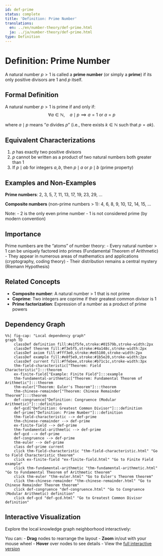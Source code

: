 ```yaml
---
id: def-prime
status: complete
title: 'Definition: Prime Number'
translations:
  en: ../en/number-theory/def-prime.html
  ja: ../ja/number-theory/def-prime.html
type: Definition
---
```


# Definition: Prime Number {#def-prime}

A natural number $p > 1$ is called a **prime number** (or simply a **prime**) if its only positive divisors are 1 and $p$ itself.

## Formal Definition

A natural number $p > 1$ is prime if and only if:
$$\forall a \in \mathbb{N}, \quad a \mid p \implies a = 1 \text{ or } a = p$$

where $a \mid p$ means "$a$ divides $p$" (i.e., there exists $k \in \mathbb{N}$ such that $p = ak$).

## Equivalent Characterizations

1. $p$ has exactly two positive divisors
2. $p$ cannot be written as a product of two natural numbers both greater than 1
3. If $p \mid ab$ for integers $a, b$, then $p \mid a$ or $p \mid b$ (prime property)

## Examples and Non-Examples

**Prime numbers**: 2, 3, 5, 7, 11, 13, 17, 19, 23, 29, ...

**Composite numbers** (non-prime numbers > 1): 4, 6, 8, 9, 10, 12, 14, 15, ...

Note:
- 2 is the only even prime number
- 1 is not considered prime (by modern convention)

## Importance

Prime numbers are the "atoms" of number theory:
- Every natural number > 1 can be uniquely factored into primes (Fundamental Theorem of Arithmetic)
- They appear in numerous areas of mathematics and applications (cryptography, coding theory)
- Their distribution remains a central mystery (Riemann Hypothesis)

## Related Concepts

- **Composite number**: A natural number > 1 that is not prime
- **Coprime**: Two integers are coprime if their greatest common divisor is 1
- **Prime factorization**: Expression of a number as a product of prime powers

## Dependency Graph

```mermaid
%%| fig-cap: "Local dependency graph"
graph TD
    classDef definition fill:#e1f5fe,stroke:#01579b,stroke-width:2px
    classDef theorem fill:#f3e5f5,stroke:#4a148c,stroke-width:2px
    classDef axiom fill:#fff3e0,stroke:#e65100,stroke-width:2px
    classDef example fill:#e8f5e9,stroke:#1b5e20,stroke-width:2px
    classDef current fill:#ffebee,stroke:#b71c1c,stroke-width:3px
    thm-field-characteristic["Theorem: Field Characteristic"]:::theorem
    ex-finite-field["Example: Finite Field"]:::example
    thm-fundamental-arithmetic["Theorem: Fundamental Theorem of Arithmetic"]:::theorem
    thm-euler["Theorem: Euler's Theorem"]:::theorem
    thm-chinese-remainder["Theorem: Chinese Remainder Theorem"]:::theorem
    def-congruence["Definition: Congruence (Modular Arithmetic)"]:::definition
    def-gcd["Definition: Greatest Common Divisor"]:::definition
    def-prime["Definition: Prime Number"]:::definition
    thm-field-characteristic --> def-prime
    thm-chinese-remainder --> def-prime
    ex-finite-field --> def-prime
    thm-fundamental-arithmetic --> def-prime
    def-gcd --> def-prime
    def-congruence --> def-prime
    thm-euler --> def-prime
    class def-prime current
    click thm-field-characteristic "thm-field-characteristic.html" "Go to Field Characteristic theorem"
    click ex-finite-field "ex-finite-field.html" "Go to Finite Field example"
    click thm-fundamental-arithmetic "thm-fundamental-arithmetic.html" "Go to Fundamental Theorem of Arithmetic theorem"
    click thm-euler "thm-euler.html" "Go to Euler's Theorem theorem"
    click thm-chinese-remainder "thm-chinese-remainder.html" "Go to Chinese Remainder Theorem theorem"
    click def-congruence "def-congruence.html" "Go to Congruence (Modular Arithmetic) definition"
    click def-gcd "def-gcd.html" "Go to Greatest Common Divisor definition"
```

## Interactive Visualization

Explore the local knowledge graph neighborhood interactively:

::: {.graph-viz data-id="def-prime" data-width="700" data-height="500"}
:::

You can:
- **Drag** nodes to rearrange the layout
- **Zoom** in/out with your mouse wheel
- **Hover** over nodes to see details
- View the [full interactive version](../../output/interactive/def-prime.html){target="_blank"}
